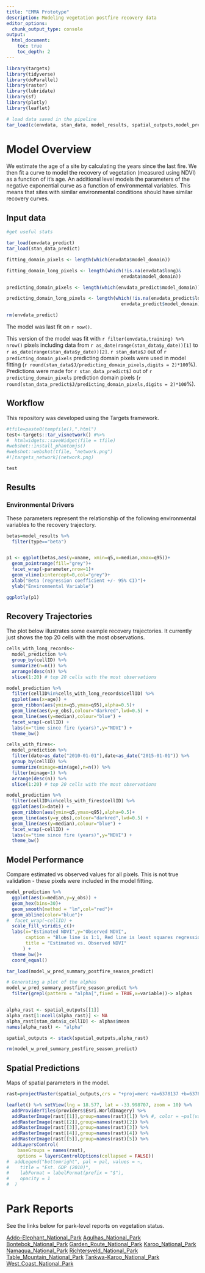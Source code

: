 ```yaml
---
title: "EMMA Prototype"
description: Modeling vegetation postfire recovery data
editor_options: 
  chunk_output_type: console
output:
  html_document:
    toc: true
    toc_depth: 2
---
```


```r
library(targets)
library(tidyverse)
library(doParallel)
library(raster)
library(lubridate)
library(sf)
library(plotly)
library(leaflet)

# load data saved in the pipeline
tar_load(c(envdata, stan_data, model_results, spatial_outputs,model_prediction)) 
```

# Model Overview

We estimate the age of a site by calculating the years since the last fire. We then fit a curve to model the recovery of vegetation (measured using NDVI) as a function of it's age. An additional level models the parameters of the negative exponential curve as a function of environmental variables. This means that sites with similar environmental conditions should have similar recovery curves.

## Input data

```r

#get useful stats

tar_load(envdata_predict)
tar_load(stan_data_predict)

fitting_domain_pixels <- length(which(envdata$model_domain))

fitting_domain_long_pixels <- length(which(!is.na(envdata$long)& 
                                          envdata$model_domain))

predicting_domain_pixels <- length(which(envdata_predict$model_domain))

predicting_domain_long_pixels <- length(which(!is.na(envdata_predict$long)& 
                                          envdata_predict$model_domain))

rm(envdata_predict)

```



The model was last fit on `r now()`.

This version of the model was fit with `r filter(envdata,training) %>% nrow()` pixels including data from `r as_date(range(stan_data$y_date))[1]` to `r as_date(range(stan_data$y_date))[2]`. `r stan_data$J` out of `r predicting_domain_pixels` predicting domain pixels were used in model fitting (`r round(stan_data$J/predicting_domain_pixels,digits = 2)*100`%). Predictions were made for `r stan_data_predict$J` out of `r predicting_domain_pixels` prediction domain pixels (`r round(stan_data_predict$J/predicting_domain_pixels,digits = 2)*100`%).

## Workflow

This repository was developed using the Targets framework.

```r
#tfile=paste0(tempfile(),".html")
test<-targets::tar_visnetwork() #%>% 
#  htmlwidgets::saveWidget(file = tfile)
#webshot::install_phantomjs()
#webshot::webshot(tfile, "network.png")
#![targets_network](network.png)

```

```r
test
```

## Results

### Environmental Drivers

These parameters represent the relationship of the following environmental variables to the recovery trajectory.

```r

betas=model_results %>% 
  filter(type=="beta")


p1 <- ggplot(betas,aes(y=xname, xmin=q5,x=median,xmax=q95))+
  geom_pointrange(fill="grey")+
  facet_wrap(~parameter,nrow=1)+
  geom_vline(xintercept=0,col="grey")+
  xlab("Beta (regression coefficient +/- 95% CI)")+
  ylab("Environmental Variable") 

ggplotly(p1)

```

## Recovery Trajectories

The plot below illustrates some example recovery trajectories. It currently just shows the top 20 cells with the most observations.

```r

cells_with_long_records<-
  model_prediction %>% 
  group_by(cellID) %>% 
  summarize(n=n()) %>% 
  arrange(desc(n)) %>% 
  slice(1:20) # top 20 cells with the most observations

model_prediction %>% 
  filter(cellID%in%cells_with_long_records$cellID) %>% 
  ggplot(aes(x=age)) +
  geom_ribbon(aes(ymin=q5,ymax=q95),alpha=0.5)+
  geom_line(aes(y=y_obs),colour="darkred",lwd=0.5) +
  geom_line(aes(y=median),colour="blue") +
  facet_wrap(~cellID) +
  labs(x="time since fire (years)",y="NDVI") +
  theme_bw()

```

```r

cells_with_fires<-
  model_prediction %>% 
  filter(date>as_date("2010-01-01"),date<as_date("2015-01-01")) %>% 
  group_by(cellID) %>% 
  summarize(minage=min(age),n=n()) %>%
  filter(minage<1) %>% 
  arrange(desc(n)) %>% 
  slice(1:20) # top 20 cells with the most observations

model_prediction %>% 
  filter(cellID%in%cells_with_fires$cellID) %>% 
  ggplot(aes(x=date)) +
  geom_ribbon(aes(ymin=q5,ymax=q95),alpha=0.5)+
  geom_line(aes(y=y_obs),colour="darkred",lwd=0.5) +
  geom_line(aes(y=median),colour="blue") +
  facet_wrap(~cellID) +
  labs(x="time since fire (years)",y="NDVI") +
  theme_bw()

```

## Model Performance

Compare estimated vs observed values for all pixels. This is not true validation - these pixels were included in the model fitting.

```r

model_prediction %>% 
  ggplot(aes(x=median,y=y_obs)) +
  geom_hex(bins=30)+
  geom_smooth(method = "lm",col="red")+
  geom_abline(color="blue")+
#  facet_wrap(~cellID) +
  scale_fill_viridis_c()+
  labs(x="Estimated NDVI",y="Observed NDVI",
       caption = "Blue line is 1:1, Red line is least squares regression. Count is the number of pixels in that location",
       title = "Estimated vs. Observed NDVI"
      ) +
  theme_bw()+
  coord_equal()

```


```r

tar_load(model_w_pred_summary_postfire_season_predict)

# Generating a plot of the alphas
model_w_pred_summary_postfire_season_predict %>%
  filter(grepl(pattern = "alpha[",fixed = TRUE,x=variable))-> alphas


alpha_rast <- spatial_outputs[[1]]
alpha_rast[1:ncell(alpha_rast)] <- NA
alpha_rast[stan_data$x_cellID] <- alphas$mean 
names(alpha_rast) <- "alpha" 

spatial_outputs <- stack(spatial_outputs,alpha_rast)

rm(model_w_pred_summary_postfire_season_predict)
```

## Spatial Predictions

Maps of spatial parameters in the model.

```r

rast=projectRaster(spatial_outputs,crs = "+proj=merc +a=6378137 +b=6378137 +lat_ts=0 +lon_0=0 +x_0=0 +y_0=0 +k=1 +units=m +nadgrids=@null +wktext +no_defs +type=crs")

leaflet() %>% setView(lng = 18.577, lat = -33.998707, zoom = 10) %>% 
  addProviderTiles(providers$Esri.WorldImagery) %>% 
  addRasterImage(rast[[1]],group=names(rast)[1]) %>% #, color = ~pal(values(rast)[,1]) 
  addRasterImage(rast[[2]],group=names(rast)[2]) %>% 
  addRasterImage(rast[[3]],group=names(rast)[3]) %>% 
  addRasterImage(rast[[4]],group=names(rast)[4]) %>% 
  addRasterImage(rast[[5]],group=names(rast)[5]) %>% 
  addLayersControl(
    baseGroups = names(rast),
    options = layersControlOptions(collapsed = FALSE))  
#  addLegend("bottomright", pal = pal, values = ~,
#    title = "Est. GDP (2010)",
#    labFormat = labelFormat(prefix = "$"),
#    opacity = 1
#  )

```

# Park Reports

See the links below for park-level reports on vegetation status.

[Addo-Elephant_National_Park](reports/report.Addo-Elephant_National_Park.html)
[Agulhas_National_Park](reports/report.Agulhas_National_Park.html)
[Bontebok_National_Park](reports/report.Bontebok_National_Park.html)
[Garden_Route_National_Park](reports/report.Garden_Route_National_Park.html)
[Karoo_National_Park](reports/report.Karoo_National_Park.html)
[Namaqua_National_Park](reports/report.Namaqua_National_Park.html)
[Richtersveld_National_Park](reports/report.Richtersveld_National_Park.html)
[Table_Mountain_National_Park](reports/report.Table_Mountain_National_Park.html)
[Tankwa-Karoo_National_Park](reports/report.Tankwa-Karoo_National_Park.html)
[West_Coast_National_Park](reports/report.West_Coast_National_Park.html)
